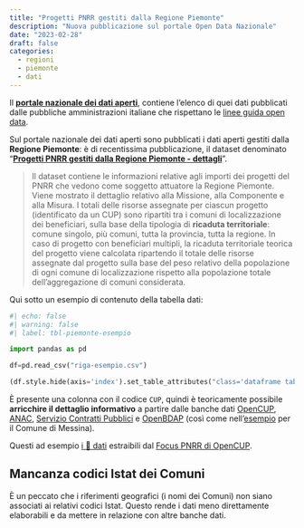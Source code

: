 ```yaml
---
title: "Progetti PNRR gestiti dalla Regione Piemonte"
description: "Nuova pubblicazione sul portale Open Data Nazionale"
date: "2023-02-28"
draft: false
categories:
  - regioni
  - piemonte
  - dati
---
```


::: {.callout-note}
Il [**portale nazionale dei dati aperti**](https://dati.gov.it/), contiene l'elenco di quei dati pubblicati dalle pubbliche amministrazioni italiane che rispettano le [linee guida open data](https://docs.italia.it/AgID/documenti-in-consultazione/lg-opendata-docs/it/bozza/index.html).
:::

Sul portale nazionale dei dati aperti sono pubblicati i dati aperti gestiti dalla **Regione Piemonte**: è di recentissima pubblicazione, il dataset denominato "[**Progetti PNRR gestiti dalla Regione Piemonte - dettagli**](https://dati.gov.it/view-dataset/dataset?id=5506399a-c01b-4bc5-a3ec-ed25a90539d9)".

> Il dataset contiene le informazioni relative agli importi dei progetti del PNRR che vedono come soggetto attuatore la Regione Piemonte. Viene mostrato il dettaglio relativo alla Missione, alla Componente e alla Misura. I totali delle risorse assegnate per ciascun progetto (identificato da un CUP) sono ripartiti tra i comuni di localizzazione dei beneficiari, sulla base della tipologia di **ricaduta territoriale**: comune singolo, più comuni, tutta la provincia, tutta la regione. In caso di progetto con beneficiari multipli, la ricaduta territoriale teorica del progetto viene calcolata ripartendo il totale delle risorse assegnate dal progetto sulla base del peso relativo della popolazione di ogni comune di localizzazione rispetto alla popolazione totale dell'aggregazione di comuni considerata.

Qui sotto un esempio di contenuto della  tabella dati:

```python
#| echo: false
#| warning: false
#| label: tbl-piemonte-esempio

import pandas as pd

df=pd.read_csv("riga-esempio.csv")

(df.style.hide(axis='index').set_table_attributes("class='dataframe table-striped table-small table-responsive'"))

```

È presente una colonna con il codice `CUP`, quindi è teoricamente possibile **arricchire il dettaglio informativo** a partire dalle banche dati [OpenCUP](../../fonti/opencup/), [ANAC](../../fonti/anac/), [Servizio Contratti Pubblici](../../fonti/scp/) e [OpenBDAP](../../fonti/openbdap/) (così come nell'[esempio](../../guide/procedura-esempio.qmd) per il Comune di Messina).

Questi ad esempio [i 🧮 dati](regpie-Coordfondi_pnrr_opendata_23951-focus-open_cup.csv) estraibili dal [Focus PNRR di OpenCUP](../../fonti/opencup/focus-pnrr.qmd).



::: {.callout-warning}

## Mancanza codici Istat dei Comuni

È un peccato che i riferimenti geografici (i nomi dei Comuni) non siano associati ai relativi codici Istat. Questo rende i dati meno direttamente elaborabili e da mettere in relazione con altre banche dati.
:::
